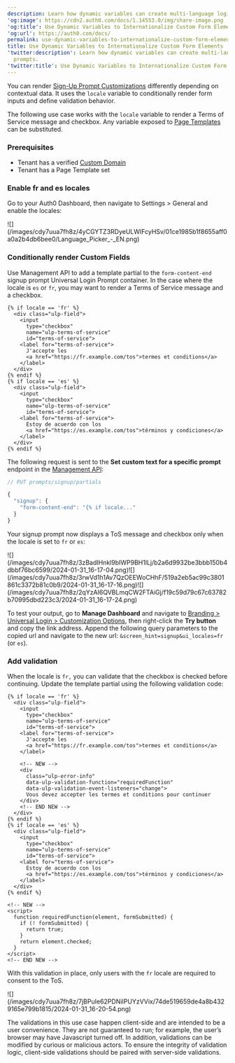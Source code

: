 ```yaml
---
description: Learn how dynamic variables can create multi-language login prompts.
'og:image': https://cdn2.auth0.com/docs/1.14553.0/img/share-image.png
'og:title': Use Dynamic Variables to Internationalize Custom Form Elements
'og:url': https://auth0.com/docs/
permalink: use-dynamic-variables-to-internationalize-custom-form-elements
title: Use Dynamic Variables to Internationalize Custom Form Elements
'twitter:description': Learn how dynamic variables can create multi-language login
  prompts.
'twitter:title': Use Dynamic Variables to Internationalize Custom Form Elements
---
```

You can render [Sign-Up Prompt Customizations](/docs/customize/login-pages/universal-login/customize-signup-and-login-prompts) differently depending on contextual data. It uses the `locale` variable to conditionally render form inputs and define validation behavior.

The following use case works with the `locale` variable to render a Terms of Service message and checkbox. Any variable exposed to [Page Templates](/docs/customize/login-pages/universal-login/customize-templates#available-variables) can be substituted.

### Prerequisites

* Tenant has a verified [Custom Domain](/docs/customize/custom-domains)
* Tenant has a Page Template set

### Enable fr and es locales

Go to your <Tooltip tip="Auth0 Dashboard: Auth0's main product to configure your services." cta="View Glossary" href="/docs/glossary?term=Auth0+Dashboard">Auth0 Dashboard</Tooltip>, then navigate to Settings > General and enable the locales:

<Frame>![](/images/cdy7uua7fh8z/4yCGYTZ3RDyeULWIFcyHSv/01ce1985b1f8655aff0a0a2b4db6bee0/Language_Picker_-_EN.png)</Frame>

### Conditionally render Custom Fields

Use <Tooltip tip="Management API: A product to allow customers to perform administrative tasks." cta="View Glossary" href="/docs/glossary?term=Management+API">Management API</Tooltip> to add a template partial to the `form-content-end` signup prompt <Tooltip tip="Universal Login: Your application redirects to Universal Login, hosted on Auth0's Authorization Server, to verify a user's identity." cta="View Glossary" href="/docs/glossary?term=Universal+Login">Universal Login</Tooltip> Prompt container. In the case where the locale is `es` or `fr`, you may want to render a Terms of Service message and a checkbox.

```liquid lines
{% if locale == 'fr' %}
  <div class="ulp-field">
    <input
      type="checkbox"
      name="ulp-terms-of-service"
      id="terms-of-service">
    <label for="terms-of-service">
      J'accepte les
      <a href="https://fr.example.com/tos">termes et conditions</a>
    </label>
  </div>
{% endif %}
{% if locale == 'es' %}
  <div class="ulp-field">
    <input
      type="checkbox"
      name="ulp-terms-of-service"
      id="terms-of-service">
    <label for="terms-of-service">
      Estoy de acuerdo con los
      <a href="https://es.example.com/tos">términos y condiciones</a>
    </label>
  </div>
{% endif %}
```






The following request is sent to the **Set custom text for a specific prompt** endpoint in the [Management API](https://auth0.com/docs/api/management/v2/prompts/put-custom-text-by-language):

```javascript lines
// PUT prompts/signup/partials

{
  "signup": {
    "form-content-end": "{% if locale..."
  }
}
```






Your signup prompt now displays a ToS message and checkbox only when the locale is set to `fr` or `es`:

<Frame>![](/images/cdy7uua7fh8z/3zBadIHnkl9bIWP9BH1lLj/b2a6d9932be3bbb150b4dbbf76bc6599/2024-01-31_16-17-04.png)</Frame><Frame>![](/images/cdy7uua7fh8z/3rwVd1h1Av7QzOEEWoCHhF/519a2eb5ac99c3801861c3372b81c0b9/2024-01-31_16-17-16.png)</Frame><Frame>![](/images/cdy7uua7fh8z/2qYzAI6QVBLmqCW2FTAiGj/f19c59d79c67c63782b70995dbd223c3/2024-01-31_16-17-24.png)</Frame>

To test your output, go to **Manage Dashboard** and navigate to [Branding > Universal Login > Customization Options](https://manage.auth0.com/dashboard/us/dev-6endizjt/universal-login/customizations/colors), then right-click the **Try button** and copy the link address. Append the following query parameters to the copied url and navigate to the new url: `&screen_hint=signup&ui_locales=fr` (or `es`).

### Add validation

When the locale is `fr,` you can validate that the checkbox is checked before continuing. Update the template partial using the following validation code:

```liquid lines expandable
{% if locale == 'fr' %}
  <div class="ulp-field">
    <input
      type="checkbox"
      name="ulp-terms-of-service"
      id="terms-of-service">
    <label for="terms-of-service">
      J'accepte les
      <a href="https://fr.example.com/tos">termes et conditions</a>
    </label>

    <!-- NEW -->
    <div
      class="ulp-error-info"
      data-ulp-validation-function="requiredFunction"
      data-ulp-validation-event-listeners="change">
      Vous devez accepter les termes et conditions pour continuer
    </div>
    <!-- END NEW -->
  </div>
{% endif %}
{% if locale == 'es' %}
  <div class="ulp-field">
    <input
      type="checkbox"
      name="ulp-terms-of-service"
      id="terms-of-service">
    <label for="terms-of-service">
      Estoy de acuerdo con los
      <a href="https://es.example.com/tos">términos y condiciones</a>
    </label>
  </div>
{% endif %}

<!-- NEW -->
<script>
  function requiredFunction(element, formSubmitted) {
    if (! formSubmitted) {
      return true;
    }
    return element.checked;
  }
</script>
<!-- END NEW -->
```






With this validation in place, only users with the `fr` locale are required to consent to the ToS.

<Frame>![](/images/cdy7uua7fh8z/7jBPuIe62PDNiIPUYzVVix/74de519659de4a8b4329165e799b1815/2024-01-31_16-20-54.png)</Frame>

<Callout icon="file-lines" color="#0EA5E9" iconType="regular">

The validations in this use case happen client-side and are intended to be a user convenience. They are not guaranteed to run; for example, the user’s browser may have Javascript turned off. In addition, validations can be modified by curious or malicious actors. To ensure the integrity of validation logic, client-side validations should be paired with server-side validations.

</Callout>